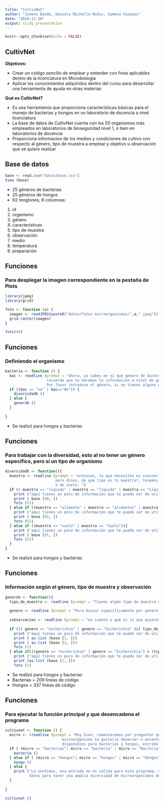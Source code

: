 ```yaml
---
title: "CultivNet"
author: "Jimena Banda, Daniela Michelle Muñoz, Xymena Vazquez"
date: "2024-11-20"
output: slidy_presentation
---
```


```r
knitr::opts_chunk$set(echo = FALSE)
```

## CultivNet
__Objetivos:__

- Crear un código sencillo de emplear y entender con fines aplicables dentro de la licenciatura en Microbiología
- Aplicar los conocimientos adquiridos dentro del curso para desarrollar una herramienta de ayuda en otras materias

__Qué es CultivNet?__

- Es una herramienta que proporciona características básicas para el manejo de bacterias y hongos en un laboratorio de docencia a nivel licenciatura
- La base de datos de CultivNet cuenta con los 50 organismos más empleados en laboratorios de bioseguridad nivel 1, o bien en laboratorios de docencia
- Proporciona informacion de los medios y condiciones de cultivo con respecto al género, tipo de muestra a emplear y objetivo u observación que se quiere realizar

## Base de datos

```r
base <- read.csv("datos/base.csv")
View (base)
```
- 25 géneros de bacterias
- 25 géneros de hongos
- 92 renglones, 9 columnas: 
1. id
2. organismo
3. género
4. características
5. tipo de muestra
6. observación
7. medio
8. temperatura
9. preparación


## Funciones
### Para desplegar la imagen correspondiente en la pestaña de Plots
```r
library(jpeg)
library(grid)

foto <- function (a) {
  imagen <- readJPEG(paste0("datos/fotos microorganismos/",a,".jpeg"))
  grid.raster(imagen)
}

foto(48)
```

## Funciones
### Definiendo el organismo

```r
bacteria <- function () {
  bac <- readline (prompt = "ahora, ya sabes en sí qué genero de bacterias quieres observar?,
                   recuerda que te daremos la información a nivel de género.
                   Por favor introduce el género, si no tienes alguno en específico solo escribe no : " )
  if ((bac == "no" | bac=="No")) {
    diversidadb ()
  } else {
    generob ()
  }
  
}
```

- Se realizó para hongos y bacterias

## Funciones
### Para trabajar con la diversidad, esto al no tener un género específico, pero sí un tipo de organismo

```r
diversidadh <- function(){ 
  muestra <- readline (prompt = "entonces, lo que necesitas es conocer la diversidad dentro de una muestra,
                       pero dinos, de qué tipo es tu muestra?, tenemos datos para muestra en formato liquido, alimentos
                       o de suelo: ")
  if (( muestra == "liquido" | muestra == "líquido" | muestra == "Líquido" | muestra== "Liquido")){
    print ("aquí tienes un poco de información que te puede ser de utilidad")
    print ( base [90, ])
    foto (52)
  } else if ((muestra == "alimento" | muestra == "alimentos" | muestra == "Alimento" | muestra == "Alimentos")){
    print ("aquí tienes un poco de información que te puede ser de utilidad")
    print ( base [92, ])
    foto (52)
  } else if ((muestra == "suelo" | muestra == "Suelo")){
    print ("aquí tienes un poco de información que te puede ser de utilidad")
    print ( base [91, ])
    foto (52)
  }  
}
```

- Se realizó para hongos y bacterias

## Funciones
### Información según el género, tipo de muestra y observación

```r
generob <- function(){
  tipo_de_muestra <- readline (prompt = "Tienes algún tipo de muestra que te gustaría evaluar? Tenemos disponibilidad demuestras de frotis, líquido, raices y suelo. Por favor escribe el tipo de muestra (si no tienes un tipo de muestra en específico escribe la palabra no): ")
  
  genero <- readline (prompt = "Para buscar especificamente por genero, escribe el nombre de aquel de tu interés, actualmente poseemos información de 25 géneros de bacterias:")
  
  sobservacion <- readline (prompt = "en cuanto a qué es lo que quieres observar, te gustaria ver la presencia o aislar exclusivamente a este microorganismo? (si no lo tienes definifo aún, escribe no)" )
  
  if ((( genero == "escherichia" | genero == "Escherichia" )&( tipo_de_muestra == "no" | tipo_de_muestra == "No") & (observacion == "no" | observacion == "No"))){
    print ("aquí tienes un poco de información que te puede ser de utilidad")
    print ( as.list (base [1, ]))
    print ( as.list (base [2, ]))
    foto (1)
  } else if(((genero == "escherichia" | genero == "Escherichia") & (tipo_de_muestra == "frotis" | tipo_de_muestra == "Frotis") & (observacion == "presencia" | observacion == "Presencia"))){
    print ("aquí tienes un poco de información que te puede ser de utilidad")
    print (as.list (base [1, ]))
    foto (1)
```

- Se realizó para hongos y bacterias
- Bacterias = 209 líneas de código
- Hongos = 337 líneas de código

## Funciones
### Para ejecutar la función principal y que desencadena el programa

```r
cultivnet <- function () {
  micro <- (readline (prompt = "Muy bien, comenzaremos por preguntar qué tipo de
                          microorganismo te gustaria observar o encontrar, tenemos datos 
                          disponibles para bacterias y hongos, escribe cuál de los te interesa: "))
  if ( (micro == "bacterias"| micro == "bacteria" | micro == "Bacteria" | micro == "Bacterias" )) {
    bacteria ()
  } else if ( (micro == "hongos"| micro == "hongos" | micro == "Hongos" | micro == "Hongo" )) {
    hongo ()
  } else {
    print ("Lo sentimos, esa entrada no es válida para este programa, estamos actualizando los
           datos para tener una amplia diversidad de microorganismos dentro, gracias!!")
  }
  
}
```

```r
cultivnet ()
```


